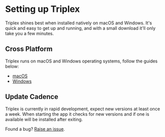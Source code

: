 # Setting up Triplex

Triplex shines best when installed natively on macOS and Windows. It's quick and
easy to get up and running, and with a small download it'll only take you a few
minutes.

## Cross Platform

Triplex runs on macOS and Windows operating systems, follow the guides below:

- [macOS](/docs/setup/macos)
- [Windows](/docs/setup/windows)

## Update Cadence

Triplex is currently in rapid development, expect new versions at least once a
week. When starting the app it checks for new versions and if one is available
will be installed after exiting.

Found a bug?
[Raise an issue](https://github.com/try-triplex/triplex/issues/new).
